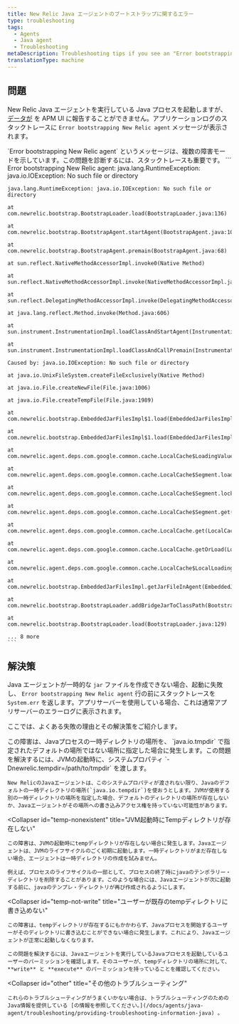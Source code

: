 ```yaml
---
title: New Relic Java エージェントのブートストラップに関するエラー
type: troubleshooting
tags:
  - Agents
  - Java agent
  - Troubleshooting
metaDescription: Troubleshooting tips if you see an "Error bootstrapping New Relic agent" message with your Java app.
translationType: machine
---
```


## 問題

New Relic Java エージェントを実行している Java プロセスを起動しますが、 [データが](/docs/agents/java-agent/troubleshooting/no-data-appears-java) を APM UI に報告することができません。アプリケーションログのスタックトレースに `Error bootstrapping New Relic agent` メッセージが表示されます。

<Callout variant="important">
  `Error bootstrapping New Relic agent` というメッセージは、複数の障害モードを示しています。この問題を診断するには、スタックトレースも重要です。
</Callout>

<CollapserGroup>
  <Collapser
    id="stack-trace-example"
    title="Javaエージェントを起動する際のスタックトレース例"
  >
    ```
    Error bootstrapping New Relic agent: java.lang.RuntimeException: java.io.IOException: No such file or directory

    java.lang.RuntimeException: java.io.IOException: No such file or directory

    at com.newrelic.bootstrap.BootstrapLoader.load(BootstrapLoader.java:136)

    at com.newrelic.bootstrap.BootstrapAgent.startAgent(BootstrapAgent.java:100)

    at com.newrelic.bootstrap.BootstrapAgent.premain(BootstrapAgent.java:68)

    at sun.reflect.NativeMethodAccessorImpl.invoke0(Native Method)

    at sun.reflect.NativeMethodAccessorImpl.invoke(NativeMethodAccessorImpl.java:57)

    at sun.reflect.DelegatingMethodAccessorImpl.invoke(DelegatingMethodAccessorImpl.java:43)

    at java.lang.reflect.Method.invoke(Method.java:606)

    at sun.instrument.InstrumentationImpl.loadClassAndStartAgent(InstrumentationImpl.java:382)

    at sun.instrument.InstrumentationImpl.loadClassAndCallPremain(InstrumentationImpl.java:397)

    Caused by: java.io.IOException: No such file or directory

    at java.io.UnixFileSystem.createFileExclusively(Native Method)

    at java.io.File.createNewFile(File.java:1006)

    at java.io.File.createTempFile(File.java:1989)

    at com.newrelic.bootstrap.EmbeddedJarFilesImpl$1.load(EmbeddedJarFilesImpl.java:36)

    at com.newrelic.bootstrap.EmbeddedJarFilesImpl$1.load(EmbeddedJarFilesImpl.java:26)

    at com.newrelic.agent.deps.com.google.common.cache.LocalCache$LoadingValueReference.loadFuture(LocalCache.java:3542)

    at com.newrelic.agent.deps.com.google.common.cache.LocalCache$Segment.loadSync(LocalCache.java:2323)

    at com.newrelic.agent.deps.com.google.common.cache.LocalCache$Segment.lockedGetOrLoad(LocalCache.java:2286)

    at com.newrelic.agent.deps.com.google.common.cache.LocalCache$Segment.get(LocalCache.java:2201)

    at com.newrelic.agent.deps.com.google.common.cache.LocalCache.get(LocalCache.java:3953)

    at com.newrelic.agent.deps.com.google.common.cache.LocalCache.getOrLoad(LocalCache.java:3957)

    at com.newrelic.agent.deps.com.google.common.cache.LocalCache$LocalLoadingCache.get(LocalCache.java:4875)

    at com.newrelic.bootstrap.EmbeddedJarFilesImpl.getJarFileInAgent(EmbeddedJarFilesImpl.java:66)

    at com.newrelic.bootstrap.BootstrapLoader.addBridgeJarToClassPath(BootstrapLoader.java:73)

    at com.newrelic.bootstrap.BootstrapLoader.load(BootstrapLoader.java:129)

    ... 8 more
    ```
  </Collapser>
</CollapserGroup>

## 解決策

Java エージェントが一時的な `jar` ファイルを作成できない場合、起動に失敗し、 `Error bootstrapping New Relic agent` 行の前にスタックトレースを `System.err` を返します。アプリサーバーを使用している場合、これは通常アプリサーバーのエラーログに表示されます。

ここでは、よくある失敗の理由とその解決策をご紹介します。

<CollapserGroup>
  <Collapser
    id="temp-not-default"
    title="Tempディレクトリがjava.io.tempdirシステムプロパティと異なる"
  >
    この障害は、Javaプロセスの一時ディレクトリの場所を、 `java.io.tmpdir` で指定されたデフォルトの場所ではない場所に指定した場合に発生します。この問題を解決するには、JVMの起動時に、システムプロパティ `-Dnewrelic.tempdir=/path/to/tmpdir` を渡します。

    New RelicのJavaエージェントは、このシステムプロパティが渡されない限り、Javaのデフォルトの一時ディレクトリの場所(`java.io.tempdir`)を使おうとします。JVMが使用する別の一時ディレクトリの場所を指定した場合、デフォルトのディレクトリの場所が存在しないか、Javaエージェントがその場所への書き込みアクセス権を持っていない可能性があります。
  </Collapser>

  <Collapser
    id="temp-nonexistent"
    title="JVM起動時にTempディレクトリが存在しない"
  >
    この障害は、JVMの起動時にtempディレクトリが存在しない場合に発生します。Javaエージェントは、JVMのライフサイクルのごく初期に起動します。一時ディレクトリがまだ存在しない場合、エージェントは一時ディレクトリの作成を試みません。

    例えば、プロセスのライフサイクルの一部として、プロセスの終了時にjavaのテンポラリー・ディレクトリを削除することがあります。このような場合には、Javaエージェントが次に起動する前に、javaのテンプレ・ディレクトリが再び作成されるようにします。
  </Collapser>

  <Collapser
    id="temp-not-write"
    title="ユーザーが既存のtempディレクトリに書き込めない"
  >
    この障害は、tempディレクトリが存在するにもかかわらず、Javaプロセスを開始するユーザーがそのディレクトリに書き込むことができない場合に発生します。これにより、Javaエージェントが正常に起動しなくなります。

    この問題を解決するには、Javaエージェントを実行しているJavaプロセスを起動しているユーザーのパーミッションを確認します。そのユーザーが、tempディレクトリの場所に対して、 **write** と **execute** のパーミッションを持っていることを確認してください。
  </Collapser>

  <Collapser
    id="other"
    title="その他のトラブルシューティング"
  >
    これらのトラブルシューティングがうまくいかない場合は、トラブルシューティングのためのJava情報を提供している [の情報を参照してください。](/docs/agents/java-agent/troubleshooting/providing-troubleshooting-information-java) 。
  </Collapser>
</CollapserGroup>